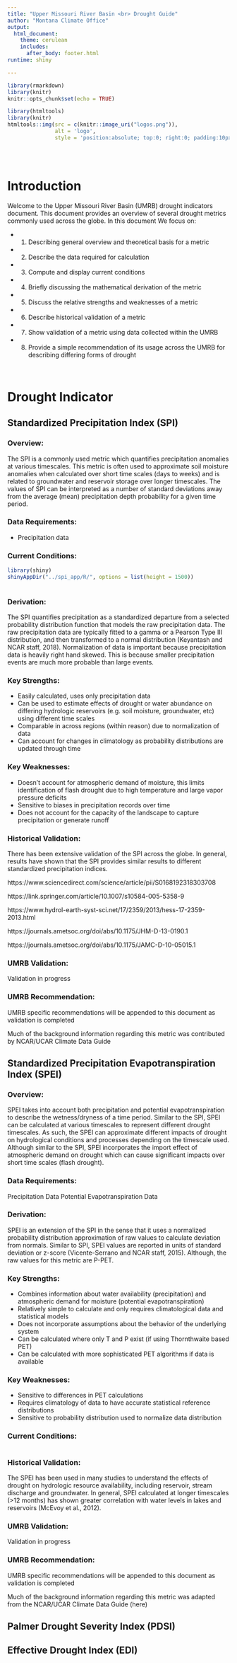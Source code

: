 ```yaml
---
title: "Upper Missouri River Basin <br> Drought Guide"
author: "Montana Climate Office"
output:
  html_document:
    theme: cerulean
    includes:
      after_body: footer.html
runtime: shiny

---
```




```r
library(rmarkdown)
library(knitr)
knitr::opts_chunk$set(echo = TRUE)

```

```r
library(htmltools)
library(knitr)
htmltools::img(src = c(knitr::image_uri("logos.png")),
               alt = 'logo',
               style = 'position:absolute; top:0; right:0; padding:10px; width:500px;')



```

<br>

# Introduction

Welcome to the Upper Missouri River Basin (UMRB) drought indicators document. This document provides an overview of several drought metrics commonly used across the globe. In this document We focus on: 

  + 1. Describing general overview and theoretical basis for a metric 
  + 2. Describe the data required for calculation 
  + 3. Compute and display current conditions
  + 4. Briefly discussing the mathematical derivation of the metric 
  + 5. Discuss the relative strengths and weaknesses of a metric 
  + 6. Describe historical validation of a metric 
  + 7. Show validation of a metric using data collected within the UMRB
  + 8. Provide a simple recommendation of its usage across the UMRB for describing differing forms of drought

<br>

# Drought Indicator {.tabset .tabset-dropdown}

## **Standardized Precipitation Index (SPI)**

### Overview:
The SPI is a commonly used metric which quantifies precipitation anomalies at various timescales. This metric is often used to approximate soil moisture anomalies when calculated over short time scales (days to weeks) and is related to groundwater and reservoir storage over longer timescales. The values of SPI can be interpreted as a number of standard deviations away from the average (mean) precipitation depth probability for a given time period. 

### Data Requirements: 
  + Precipitation data

### Current Conditions:

```r
library(shiny)
shinyAppDir("../spi_app/R/", options = list(height = 1500))
      
```



### Derivation:  
The SPI quantifies precipitation as a standardized departure from a selected probability distribution function that models the raw precipitation data. The raw precipitation data are typically fitted to a gamma or a Pearson Type III distribution, and then transformed to a normal distribution (Keyantash and NCAR staff, 2018). Normalization of data is important because precipitation data is heavily right hand skewed. This is because smaller precipitation events are much more probable than large events. 

### Key Strengths:
  + Easily calculated, uses only precipitation data
  + Can be used to estimate effects of drought or water abundance on differing hydrologic reservoirs (e.g. soil moisture, groundwater, etc) using different time scales
  + Comparable in across regions (within reason) due to normalization of data
  + Can account for changes in climatology as probability distributions are updated through time
 
### Key Weaknesses: 
  + Doesn't account for atmospheric demand of moisture, this limits identification of flash drought due to high temperature and large vapor pressure deficits
  + Sensitive to biases in precipitation records over time
  + Does not account for the capacity of the landscape to capture precipitation or generate runoff 


### Historical Validation: 
There has been extensive validation of the SPI across the globe. In general, results have shown that the SPI provides similar results to different standardized precipitation indices. 

https://www.sciencedirect.com/science/article/pii/S0168192318303708

https://link.springer.com/article/10.1007/s10584-005-5358-9

https://www.hydrol-earth-syst-sci.net/17/2359/2013/hess-17-2359-2013.html

https://journals.ametsoc.org/doi/abs/10.1175/JHM-D-13-0190.1

https://journals.ametsoc.org/doi/abs/10.1175/JAMC-D-10-05015.1

### UMRB Validation:
Validation in progress

### UMRB Recommendation:
UMRB specific recommendations will be appended to this document as validation is completed

Much of the background information regarding this metric was contributed by NCAR/UCAR Climate Data Guide



## **Standardized Precipitation Evapotranspiration Index (SPEI)**

### Overview: 
SPEI takes into account both precipitation and potential evapotranspiration to describe the wetness/dryness of a time period. Similar to the SPI, SPEI can be calculated at various timescales to represent different drought timescales. As such, the SPEI can approximate different impacts of drought on hydrological conditions and processes depending on the timescale used. Although similar to the SPI, SPEI incorporates the import effect of atmospheric demand on drought which can cause significant impacts over short time scales (flash drought). 

### Data Requirements: 
Precipitation Data
Potential Evapotranspiration Data

### Derivation: 
SPEI is an extension of the SPI in the sense that it uses a normalized probability distribution approximation of raw values to calculate deviation from normals. Similar to SPI, SPEI values are reported in units of standard deviation or z-score (Vicente-Serrano and NCAR staff, 2015). Although, the raw values for this metric are P-PET. 

### Key Strengths:
  + Combines information about water availability (precipitation) and atmospheric demand for moisture (potential evapotranspiration)
  + Relatively simple to calculate and only requires climatological data and statistical models
  + Does not incorporate assumptions about the behavior of the underlying system
  + Can be calculated where only T and P exist (if using Thornthwaite based PET)
  + Can be calculated with more sophisticated PET algorithms if data is available 

### Key Weaknesses:  
  + Sensitive to differences in PET calculations 
  + Requires climatology of data to have accurate statistical reference distributions
  + Sensitive to probability distribution used to normalize data distribution

### Current Conditions:
```r


```


### Historical Validation:
The SPEI has been used in many studies to understand the effects of drought on hydrologic resource availability, including reservoir, stream discharge and groundwater. In general, SPEI calculated at longer timescales (>12 months) has shown greater correlation with water levels in lakes and reservoirs (McEvoy et al., 2012). 

### UMRB Validation:
Validation in progress

### UMRB Recommendation:
UMRB specific recommendations will be appended to this document as validation is completed

Much of the background information regarding this metric was adapted from the NCAR/UCAR Climate Data Guide (here)


## Palmer Drought Severity Index (PDSI)

## Effective Drought Index (EDI)




